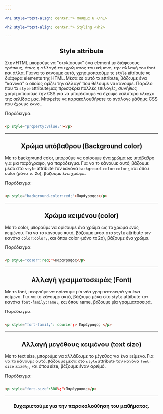 ```yaml
---
---

<h1 style="text-align: center;"> Μάθημα 6 </h1>

<h2 style="text-align: center;"> Styling </h2>

---
```


<h2 style="text-align: center;"> Style attribute </h2>

Στην HTML μπορούμε να "στολίσουμε" ένα element με διάφορους τρόπους, όπως η αλλαγή του χρώματος του κείμενο, την αλλαγή του font και άλλα.
Για να το κάνουμε αυτό, χρησιμοποιούμε το ```style``` attribute σε διάφορα elements της HTML.
Μέσα σε αυτό το attribute, βάζουμε ένα "κανόνα" ο οποίος ορίζει την αλλαγή που θέλουμε να κάνουμε.
Παρόλο που το ```style``` attribute μας προσφέρει πολλές επιλογές, συνήθως χρησιμοποιούμε την CSS για να μπορέσουμε να έχουμε καλύτερο έλεγχο της σελίδας μας.
Μπορείτε να παρακολουθήσετε το ανάλογο μάθημα CSS που έχουμε κάνει.

Παράδειγμα:

```html

<p style="property:value;"></p>

```

---

<h2 style="text-align: center;"> Χρώμα υπόβαθρου (Background color) </h2>

Με το background color, μπορούμε να ορίσουμε ένα χρώμα ως υπόβαθρο για μια παράγραφο, για παράδειγμα.
Για να το κάνουμε αυτό, βάζουμε μέσα στο `style` attribute τον κανόνα `background-color:color;`, και όπου color (μόνο το 2ο), βάζουμε ένα χρώμα.

Παράδειγμα:

```html

<p style="background-color:red;">Παράγραφος</p>

```

---

<h2 style="text-align: center;"> Χρώμα κειμένου (color) </h2>

Με το color, μπορούμε να ορίσουμε ένα χρώμα ως το χρώμα ενός κειμένου.
Για να το κάνουμε αυτό, βάζουμε μέσα στο `style` attribute τον κανόνα `color:color;`, και όπου color (μόνο το 2ο), βάζουμε ένα χρώμα.

Παράδειγμα:

```html

<p style="color":red;">Παράγραφος</p>

```

---

<h2 style="text-align: center;"> Αλλαγή γραμματοσειράς (Font) </h2>

Με το font, μπορούμε να ορίσουμε μία νέα γραμματοσειρά για ένα κείμενο.
Για να το κάνουμε αυτό, βάζουμε μέσα στο `style` attribute τον κανόνα `font-family:name;`, και όπου name, βάζουμε μία γραμματοσειρά.

Παράδειγμα:

```html

<p style="font-family": courier;> Παράγραφος </p>

```

---

<h2 style="text-align: center;"> Αλλαγή μεγέθους κειμένου (text size) </h2>

Με το text size, μπορούμε να αλλάξουμε το μέγεθος για ένα κείμενο.
Για να το κάνουμε αυτό, βάζουμε μέσα στο `style` attribute τον κανόνα `font-size:size%;`, και όπου size, βάζουμε έναν αριθμό.

Παράδειγμα:

```html

<p style="font-size":300%;">Παράγραφος</p>

```

---

<h3 style="text-align: center;"> Ευχαριστούμε για την παρακολούθηση του μαθήματος. </h3>